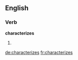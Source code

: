 
==English==

===Verb===
'''characterizes'''

# {{third-person singular of|characterize}}

[[de:characterizes]]
[[fr:characterizes]]
